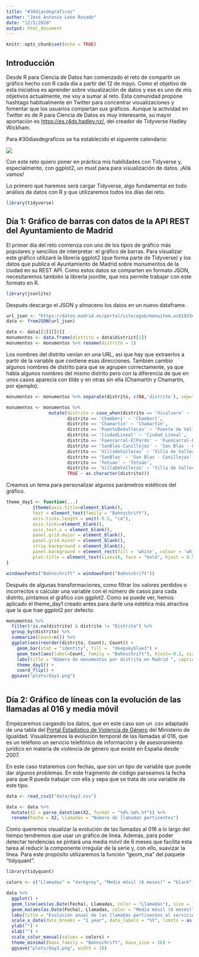 ```yaml
---
title: "#30diasdegraficos"
author: "José Antonio León Rosado"
date: "12/5/2020"
output: html_document
---
```


```r
knitr::opts_chunk$set(echo = TRUE)
```

## Introducción

Desde R para Ciencia de Datos han comenzado el reto de compartir un gráfico hecho con R cada día a partir del 12 de mayo. Como el objetivo de esta iniciativa es aprender sobre visualización de datos y ese es uno de mis objetivos actualmente, me voy a sumar al reto. Esta comunidad propone hashtags habitualmente en Twitter para concentrar visualizaciones y fomentar que los usuarios compartan sus gráficos. Aunque la actividad en Twitter es de R para Ciencia de Datos es muy interesante, su mayor aportación es [https://es.r4ds.hadley.nz/](la traducción del libro R para Ciencia de Datos), del creador de Tidyverse Hadley Wickham.

Para #30diasdegraficos se ha establecido el siguiente calendario:
 
![](https://pbs.twimg.com/media/EXsJ0O_WkAASkHe?format=jpg&name=medium)

Con este reto quiero poner en práctica mis habilidades con Tidyverse y, especialmente, con ggplot2, un must para para visualización de datos. ¡Allá vamos!

Lo primero que haremos será cargar Tidyverse, algo fundamental en todo análisis de datos con R y que utilizaremos todos los días del reto.

```r
library(tidyverse)
```

## Día 1: Gráfico de barras con datos de la API REST del Ayuntamiento de Madrid

El primer día del reto comienza con uno de los tipos de gráfico más populares y sencillos de interpretar: el gráfico de barras. Para visualizar este gráfico utilizaré la librería ggplot2 (que forma parte de Tidyverse) y los datos que publica el Ayuntamiento de Madrid sobre monumentos de la ciudad en su REST API. Como estos datos se comparten en formato JSON, necesitaremos también la librería jsonlite, que nos permite trabajar con este formato en R.

```r
library(jsonlite)
```

Después descargo el JSON y almaceno los datos en un nuevo dataframe.

```r
url_json <- "https://datos.madrid.es/portal/site/egob/menuitem.ac61933d6ee3c31cae77ae7784f1a5a0/?vgnextoid=00149033f2201410VgnVCM100000171f5a0aRCRD&format=json&file=0&filename=300356-0-monumentos-ciudad-madrid&mgmtid=eb8e993ae322b610VgnVCM1000001d4a900aRCRD&preview=full"
data <- fromJSON(url_json)

data <- data[[2]][[6]]
monumentos <- data.frame(distrito = data$district[1])
monumentos <- monumentos %>% rename(distrito = 1)
```

Los nombres del distrito venían en una URL, así que hay que extraerlos a partir de la variable que contiene esas direcciones. También cambio algunos nombres de distrito para que se agrupen correctamente, ya que había algunos nombres del mismo distrito pero con la diferencia de que en unos casos aparecía con tilde y en otras sin ella (Chamartin y Chamartín, por ejemplo).

```r
monumentos <- monumentos %>% separate(distrito, c(NA,'distrito'), sep="Distrito/")

monumentos <- monumentos %>%
                mutate(distrito = case_when(distrito == 'Vicalvaro' ~ 'Vicálvaro',
                       distrito == 'Chamberi' ~ 'Chamberí',
                       distrito == 'Chamartin' ~ 'Chamartín',
                       distrito == 'PuenteDeVallecas' ~ 'Puente de Vallecas',
                       distrito == 'CiudadLineal' ~ 'Ciudad Lineal',
                       distrito == 'Fuencarral-ElPardo' ~ 'Fuencarral-El Pardo',
                       distrito == 'SanBlas-Canillejas' ~ 'San Blas - Canillejas',
                       distrito == 'VilladeVallecas' ~ 'Villa de Vallecas',
                       distrito == 'SanBlas' ~ 'San Blas - Canillejas',
                       distrito == 'Tetuan' ~ 'Tetuán',
                       distrito == 'VillaDeVallecas' ~ 'Villa de Vallecas',
                       TRUE ~ as.character(distrito)))
```

Creamos un tema para personalizar algunos parámetros estéticos del gráfico.

```r
theme_day1 <- function(...) 
          {theme(axis.title=element_blank(),
          text = element_text(family = "Bahnschrift"),
          axis.ticks.length = unit(-0.5, "cm"),
          axis.ticks=element_blank(),
          axis.text.x = element_blank(),
          panel.grid.major = element_blank(),
          panel.grid.minor = element_blank(),
          strip.background = element_blank(),
          panel.background = element_rect(fill = 'white', colour = 'white'),
          plot.title = element_text(size=16, face = "bold", hjust = 0.5))
}

windowsFonts("Bahnschrift" = windowsFont("Bahnschrift"))
```

Después de algunas transformaciones, como filtrar los valores perdidos o incorrectos o calcular una variable con el número de casos para cada distrito, pintamos el gráfico con ggplot2. Como se puede ver, hemos aplicado el theme_day1 creado antes para darle una estética más atractiva que la que trae ggplot2 por defecto.

```r
monumentos %>% 
  filter(!is.na(distrito) & distrito != "Distrito") %>%
  group_by(distrito) %>% 
  summarize(Count=n()) %>%
  ggplot(aes(reorder(distrito, Count), Count)) + 
    geom_bar(stat = "identity", fill = 	"deepskyblue3") +
    geom_text(aes(label=Count, family = "Bahnschrift"), hjust=-0.2, size = 3) +
    labs(title = "Número de monumentos por distrito en Madrid ", caption = "Fuente: Portal de datos abiertos del Ayuntamiento de Madrid | @jantleon") +
    theme_day1() +
    coord_flip() +
  ggsave("plots/day1.png")
    
```

## Día 2: Gráfico de líneas con la evolución de las llamadas al 016 y media móvil

Empezaremos cargando los datos, que en este caso son un .csv adaptado de una tabla del [Portal Estadístico de Violencia de Género](http://estadisticasviolenciagenero.igualdad.mpr.gob.es/) del Ministerio de Igualdad. Visualizaremos la evolución temporal de las llamadas al 016, que es un teléfono un servicio telefónico de información y de asesoramiento jurídico en materia de violencia de género que existe en España desde 2007. 

En este caso trataremos con fechas, que son un tipo de variable que puede dar algunos problemas. En este fragmento de código parseamos la fecha para que R pueda trabajar con ella y sepa que se trata de una variable de este tipo.

```r
data <- read_csv2("data/day2.csv")

data <- data %>% 
  mutate(X2 = parse_datetime(X2, format = "%d%.%m%.%Y")) %>% 
  rename(Fecha = X2, Llamadas = "Número de llamadas pertinentes")
```

Como queremos visualizar la evolución de las llamadas al 016 a lo largo del tiempo tendremos que usar un gráfico de línea. Además, para poder detectar tendencias se pintará una media móvil de 6 meses que facilita esta tarea al reducir la componente irregular de la serie y, con ello, suavizar la línea. Para este propósito utilizaremos la función "geom_ma" del paquete "tidyquant".

```r
library(tidyquant)

colors <- c("Llamadas" = "darkgrey", "Media móvil (6 meses)" = "black")

data %>%
  ggplot() +
  geom_line(aes(as.Date(Fecha), Llamadas, color = "Llamadas"), size = 1.5, alpha = 0.25) +
  geom_ma(aes(as.Date(Fecha), Llamadas, color = "Media móvil (6 meses)"), n = 6, size = 1.2) +
  labs(title = "Evolución anual de las llamadas pertinentes al servicio 016 de atención telefónica a víctimas de violencia de género", caption = "Fuente: Delegación del Gobierno contra la Violencia de Género | @jantleon", color = "") +
  scale_x_date(date_breaks = "1 year", date_labels = "%Y", limits = as.Date(c('2007-10-1', '2020-5-21')), expand=c(0,0)) +
  ylab("") +
  xlab("") +
  scale_color_manual(values = colors) +
  theme_minimal(base_family = "Bahnschrift", base_size = 16) +
  ggsave("plots/day2.png", width = 18)

```
